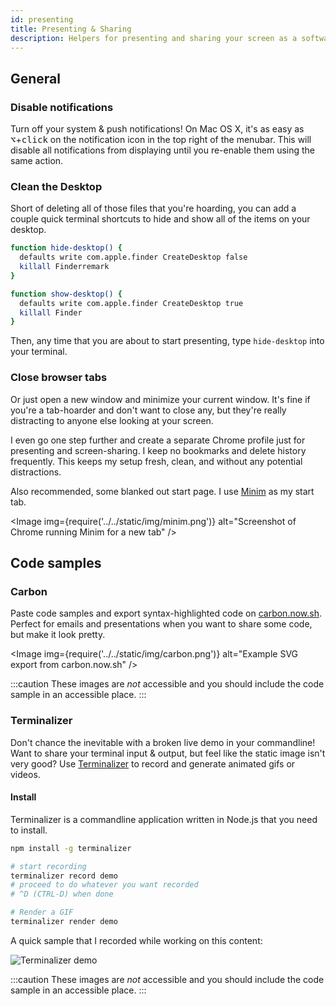 ```yaml
---
id: presenting
title: Presenting & Sharing
description: Helpers for presenting and sharing your screen as a software engineer.
---
```



## General

### Disable notifications

Turn off your system & push notifications! On Mac OS X, it's as easy as <kbd aria-label="hold option">⌥</kbd>+<kbd aria-label="click left mouse button">click</kbd> on the notification icon in the top right of the menubar. This will disable all notifications from displaying until you re-enable them using the same action.

### Clean the Desktop

Short of deleting all of those files that you're hoarding, you can add a couple quick terminal shortcuts to hide and show all of the items on your desktop.

```bash title="Add to your ~/.zshrc"
function hide-desktop() {
  defaults write com.apple.finder CreateDesktop false
  killall Finderremark
}

function show-desktop() {
  defaults write com.apple.finder CreateDesktop true
  killall Finder
}
```

Then, any time that you are about to start presenting, type `hide-desktop` into your terminal.

### Close browser tabs

Or just open a new window and minimize your current window. It's fine if you're a tab-hoarder and don't want to close any, but they're really distracting to anyone else looking at your screen.

I even go one step further and create a separate Chrome profile just for presenting and screen-sharing. I keep no bookmarks and delete history frequently. This keeps my setup fresh, clean, and without any potential distractions.

Also recommended, some blanked out start page. I use [Minim](https://chrome.google.com/webstore/detail/minim-new-tab-for-minimal/kpblgdhkligkbbnbpkigppblggflihgn) as my start tab.

<Image img={require('../../static/img/minim.png')} alt="Screenshot of Chrome running Minim for a new tab" />

## Code samples

### Carbon

Paste code samples and export syntax-highlighted code on [carbon.now.sh](https://carbon.now.sh). Perfect for emails and presentations when you want to share some code, but make it look pretty.

<Image img={require('../../static/img/carbon.png')} alt="Example SVG export from carbon.now.sh" />

:::caution
These images are _not_ accessible and you should include the code sample in an accessible place.
:::

### Terminalizer

Don't chance the inevitable with a broken live demo in your commandline! Want to share your terminal input & output, but feel like the static image isn't very good? Use [Terminalizer](https://terminalizer.com) to record and generate animated gifs or videos.

#### Install

Terminalizer is a commandline application written in Node.js that you need to install.

```bash npm2yarn
npm install -g terminalizer
```

```bash title="Generating GIFs"
# start recording
terminalizer record demo
# proceed to do whatever you want recorded
# ^D (CTRL-D) when done

# Render a GIF
terminalizer render demo
```

A quick sample that I recorded while working on this content:

![Terminalizer demo](/img/terminalizer.gif)

:::caution
These images are _not_ accessible and you should include the code sample in an accessible place.
:::
